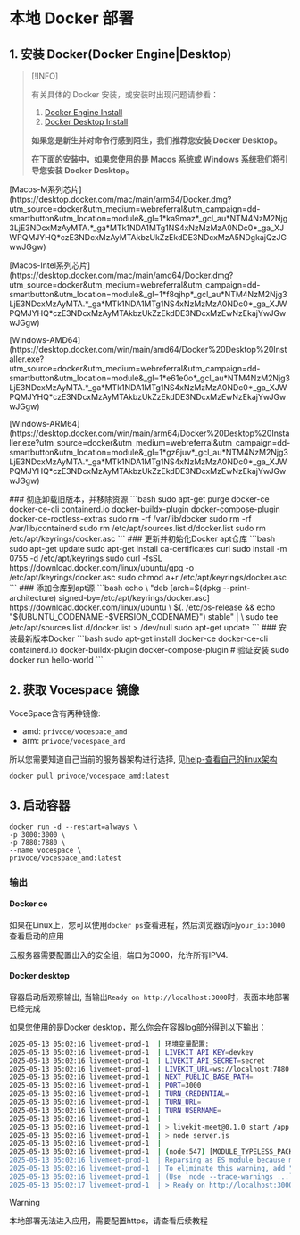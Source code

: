 
# 本地 Docker 部署

## 1. 安装 Docker(Docker Engine|Desktop)

> [!INFO]
>
> 有关具体的 Docker 安装，或安装时出现问题请参看：
>
> 1. [Docker Engine Install](https://docs.docker.com/engine/install)
> 2. [Docker Desktop Install](https://docs.docker.com/desktop/)
>
> **如果您是新生并对命令行感到陌生，我们推荐您安装 Docker Desktop。**
>
> **在下面的安装中，如果您使用的是 Macos 系统或 Windows 系统我们将引导您安装 Docker Desktop。**

<Tabs>
    <Tab label="Macos" style={{padding: "16px"}}>
        <p>
            [Macos-M系列芯片](https://desktop.docker.com/mac/main/arm64/Docker.dmg?utm_source=docker&utm_medium=webreferral&utm_campaign=dd-smartbutton&utm_location=module&_gl=1*ka9maz*_gcl_au*NTM4NzM2Njg3LjE3NDcxMzAyMTA.*_ga*MTk1NDA1MTg1NS4xNzMzMzA0NDc0*_ga_XJWPQMJYHQ*czE3NDcxMzAyMTAkbzUkZzEkdDE3NDcxMzA5NDgkajQzJGwwJGgw)
        </p>
        <p>
            [Macos-Intel系列芯片](https://desktop.docker.com/mac/main/amd64/Docker.dmg?utm_source=docker&utm_medium=webreferral&utm_campaign=dd-smartbutton&utm_location=module&_gl=1*f8qjhp*_gcl_au*NTM4NzM2Njg3LjE3NDcxMzAyMTA.*_ga*MTk1NDA1MTg1NS4xNzMzMzA0NDc0*_ga_XJWPQMJYHQ*czE3NDcxMzAyMTAkbzUkZzEkdDE3NDcxMzEwNzEkajYwJGwwJGgw)
        </p>
    </Tab>
    <Tab label="Windows" style={{padding: "16px"}}>
       <p>
         [Windows-AMD64](https://desktop.docker.com/win/main/amd64/Docker%20Desktop%20Installer.exe?utm_source=docker&utm_medium=webreferral&utm_campaign=dd-smartbutton&utm_location=module&_gl=1*e61e0o*_gcl_au*NTM4NzM2Njg3LjE3NDcxMzAyMTA.*_ga*MTk1NDA1MTg1NS4xNzMzMzA0NDc0*_ga_XJWPQMJYHQ*czE3NDcxMzAyMTAkbzUkZzEkdDE3NDcxMzEwNzEkajYwJGwwJGgw)
       </p>
       <p>
        [Windows-ARM64](https://desktop.docker.com/win/main/arm64/Docker%20Desktop%20Installer.exe?utm_source=docker&utm_medium=webreferral&utm_campaign=dd-smartbutton&utm_location=module&_gl=1*gz6juv*_gcl_au*NTM4NzM2Njg3LjE3NDcxMzAyMTA.*_ga*MTk1NDA1MTg1NS4xNzMzMzA0NDc0*_ga_XJWPQMJYHQ*czE3NDcxMzAyMTAkbzUkZzEkdDE3NDcxMzEwNzEkajYwJGwwJGgw)
       </p>
    </Tab>
    <Tab label="Linux(Ubuntu)" style={{padding: "0 16px"}}>
### 彻底卸载旧版本，并移除资源
 ```bash
sudo apt-get purge docker-ce docker-ce-cli containerd.io docker-buildx-plugin docker-compose-plugin docker-ce-rootless-extras
sudo rm -rf /var/lib/docker
sudo rm -rf /var/lib/containerd
sudo rm /etc/apt/sources.list.d/docker.list
sudo rm /etc/apt/keyrings/docker.asc
```
### 更新并初始化Docker apt仓库
```bash
sudo apt-get update
sudo apt-get install ca-certificates curl
sudo install -m 0755 -d /etc/apt/keyrings
sudo curl -fsSL https://download.docker.com/linux/ubuntu/gpg -o /etc/apt/keyrings/docker.asc
sudo chmod a+r /etc/apt/keyrings/docker.asc
```
### 添加仓库到apt源
```bash
echo \
  "deb [arch=$(dpkg --print-architecture) signed-by=/etc/apt/keyrings/docker.asc] https://download.docker.com/linux/ubuntu \
  $(. /etc/os-release && echo "${UBUNTU_CODENAME:-$VERSION_CODENAME}") stable" | \
  sudo tee /etc/apt/sources.list.d/docker.list > /dev/null
sudo apt-get update
```
### 安装最新版本Docker
```bash
sudo apt-get install docker-ce docker-ce-cli containerd.io docker-buildx-plugin docker-compose-plugin
# 验证安装
sudo docker run hello-world
```
    </Tab>

</Tabs>

## 2. 获取 Vocespace 镜像

VoceSpace含有两种镜像:
- amd: `privoce/vocespace_amd`
- arm: `privoce/vocespace_ard`

所以您需要知道自己当前的服务器架构进行选择, 见[help-查看自己的linux架构](/zh/doc/deploy/help#查看自己的linux架构)

```shell
docker pull privoce/vocespace_amd:latest
```

## 3. 启动容器

```shell
docker run -d --restart=always \
-p 3000:3000 \
-p 7880:7880 \
--name vocespace \
privoce/vocespace_amd:latest
```


### 输出

#### Docker ce

如果在Linux上，您可以使用`docker ps`查看进程，然后浏览器访问`your_ip:3000`查看启动的应用

云服务器需要配置出入的安全组，端口为3000，允许所有IPV4.

#### Docker desktop

容器启动后观察输出, 当输出`Ready on http://localhost:3000`时，表面本地部署已经完成

如果您使用的是Docker desktop，那么你会在容器log部分得到以下输出：

```bash
2025-05-13 05:02:16 livemeet-prod-1  | 环境变量配置:
2025-05-13 05:02:16 livemeet-prod-1  | LIVEKIT_API_KEY=devkey
2025-05-13 05:02:16 livemeet-prod-1  | LIVEKIT_API_SECRET=secret
2025-05-13 05:02:16 livemeet-prod-1  | LIVEKIT_URL=ws://localhost:7880
2025-05-13 05:02:16 livemeet-prod-1  | NEXT_PUBLIC_BASE_PATH=
2025-05-13 05:02:16 livemeet-prod-1  | PORT=3000
2025-05-13 05:02:16 livemeet-prod-1  | TURN_CREDENTIAL=
2025-05-13 05:02:16 livemeet-prod-1  | TURN_URL=
2025-05-13 05:02:16 livemeet-prod-1  | TURN_USERNAME=
2025-05-13 05:02:16 livemeet-prod-1  |
2025-05-13 05:02:16 livemeet-prod-1  | > livekit-meet@0.1.0 start /app
2025-05-13 05:02:16 livemeet-prod-1  | > node server.js
2025-05-13 05:02:16 livemeet-prod-1  |
2025-05-13 05:02:16 livemeet-prod-1  | (node:547) [MODULE_TYPELESS_PACKAGE_JSON] Warning: Module type of file:///app/server.js is not specified and it doesn't parse as CommonJS.
2025-05-13 05:02:16 livemeet-prod-1  | Reparsing as ES module because module syntax was detected. This incurs a performance overhead.
2025-05-13 05:02:16 livemeet-prod-1  | To eliminate this warning, add "type": "module" to /app/package.json.
2025-05-13 05:02:16 livemeet-prod-1  | (Use `node --trace-warnings ...` to show where the warning was created)
2025-05-13 05:02:17 livemeet-prod-1  | > Ready on http://localhost:3000
```


> [!WARNING]
>
> 本地部署无法进入应用，需要配置https，请查看后续教程